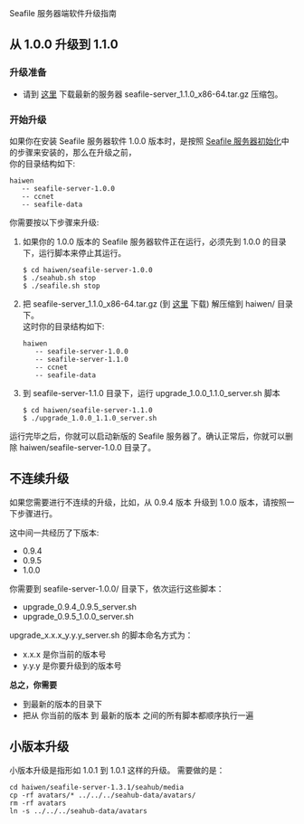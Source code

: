 Seafile 服务器端软件升级指南

== 从 1.0.0 升级到 1.1.0 ==

=== 升级准备 ===

* 请到 [http://www.seafile.com/download 这里] 下载最新的服务器 seafile-server_1.1.0_x86-64.tar.gz 压缩包。

=== 开始升级 ===

如果你在安装 Seafile 服务器软件 1.0.0 版本时，是按照 [[Seafile 服务器端软件的下载、初始化配置|Seafile 服务器初始化]]中的步骤来安装的，那么在升级之前，
<br/>你的目录结构如下:

<pre>
haiwen
   -- seafile-server-1.0.0
   -- ccnet
   -- seafile-data
</pre>

你需要按以下步骤来升级:

<ol>
<li>
如果你的 1.0.0 版本的 Seafile 服务器软件正在运行，必须先到 1.0.0 的目录下，运行脚本来停止其运行。
<pre>
$ cd haiwen/seafile-server-1.0.0
$ ./seahub.sh stop
$ ./seafile.sh stop
</pre>
</li>
<li>
把 seafile-server_1.1.0_x86-64.tar.gz (到 [http://www.seafile.com/download 这里] 下载) 解压缩到 haiwen/ 目录下。
<br/>这时你的目录结构如下:

<pre>
haiwen
   -- seafile-server-1.0.0
   -- seafile-server-1.1.0
   -- ccnet
   -- seafile-data
</pre>
</li>
<li>
到 seafile-server-1.1.0 目录下，运行 upgrade_1.0.0_1.1.0_server.sh 脚本
<pre>
$ cd haiwen/seafile-server-1.1.0
$ ./upgrade_1.0.0_1.1.0_server.sh
</pre>
</li>
</ol>

运行完毕之后，你就可以启动新版的 Seafile 服务器了。确认正常后，你就可以删除 haiwen/seafile-server-1.0.0 目录了。


== 不连续升级 ==

如果您需要进行不连续的升级，比如，从 0.9.4 版本 升级到 1.0.0 版本，请按照一下步骤进行。

这中间一共经历了下版本:

* 0.9.4
* 0.9.5
* 1.0.0

你需要到 seafile-server-1.0.0/ 目录下，依次运行这些脚本：

* upgrade_0.9.4_0.9.5_server.sh
* upgrade_0.9.5_1.0.0_server.sh

upgrade_x.x.x_y.y.y_server.sh 的脚本命名方式为：

* x.x.x 是你当前的版本号
* y.y.y 是你要升级到的版本号

'''总之，你需要'''

* 到最新的版本的目录下
* 把从 你当前的版本 到 最新的版本 之间的所有脚本都顺序执行一遍

== 小版本升级 ==

小版本升级是指形如 1.0.1 到 1.0.1 这样的升级。 需要做的是：

<pre>
cd haiwen/seafile-server-1.3.1/seahub/media
cp -rf avatars/* ../../../seahub-data/avatars/
rm -rf avatars
ln -s ../../../seahub-data/avatars
</pre>